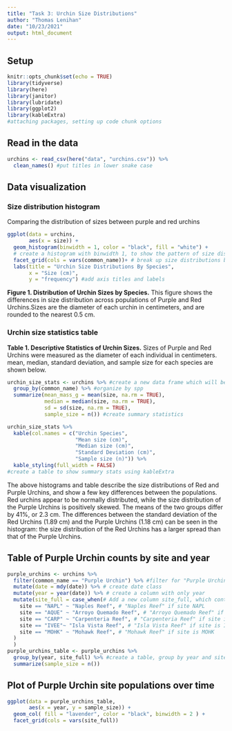 ```yaml
---
title: "Task 3: Urchin Size Distributions"
author: "Thomas Lenihan"
date: "10/23/2021"
output: html_document
---
```

## Setup 

```r
knitr::opts_chunk$set(echo = TRUE)
library(tidyverse) 
library(here)
library(janitor) 
library(lubridate)
library(ggplot2)
library(kableExtra)
#attaching packages, setting up code chunk options

```

## Read in the data

```r
urchins <- read_csv(here("data", "urchins.csv")) %>% 
  clean_names() #put titles in lower snake case

```

## Data visualization

### Size distribution histogram
Comparing the distribution of sizes between purple and red urchins
```r
ggplot(data = urchins,
       aes(x = size)) +
  geom_histogram(binwidth = 1, color = "black", fill = "white") + 
  # create a histogram with binwidth 1, to show the pattern of size distribution
  facet_grid(cols = vars(common_name))+ # break up size distributions by species (common+_name)
  labs(title = "Urchin Size Distributions By Species",
       x = "Size (cm)",
       y = "frequency") #add axis titles and labels

```
**Figure 1. Distribution of Urchin Sizes by Species.** This figure shows the differences in size distribution across populations of Purple and Red Urchins.Sizes are the diameter of each urchin in centimeters, and are rounded to the nearest 0.5 cm. 

### Urchin size statistics table

**Table 1. Descriptive Statistics of Urchin Sizes.** Sizes of Purple and Red Urchins were measured as the diameter of each individual in centimeters. mean, median, standard deviation, and sample size for each species are shown below. 
```r

urchin_size_stats <- urchins %>% #create a new data frame which will become the stats table
  group_by(common_name) %>% #organize by spp
  summarize(mean_mass_g = mean(size, na.rm = TRUE),
            median = median(size, na.rm = TRUE),
            sd = sd(size, na.rm = TRUE),
            sample_size = n()) #create summary statistics 

urchin_size_stats %>% 
  kable(col.names = c("Urchin Species", 
                      "Mean size (cm)", 
                      "Median size (cm)",
                      "Standard Deviation (cm)",
                      "Sample size (n)")) %>% 
  kable_styling(full_width = FALSE)
#create a table to show summary stats using kableExtra
```

The above histograms and table describe the size distributions of Red and Purple Urchins, and show a few key differences between the populations. Red urchins appear to be normally distributed, while the size distribution of the Purple Urchins is positively skewed. The means of the two groups differ by 41%, or 2.3 cm.  The differences between the standard deviation of the Red Urchins (1.89 cm) and the Purple Urchins (1.18 cm) can be seen in the histogram: the size distribution of the Red Urchins has a larger spread than that of the Purple Urchins. 

## Table of Purple Urchin counts by site and year 

```r
purple_urchins <- urchins %>% 
  filter(common_name == "Purple Urchin") %>% #filter for "Purple Urchin"
  mutate(date = mdy(date)) %>% # create date class
  mutate(year = year(date)) %>% # create a column with only year
  mutate(site_full = case_when(# Add a new column site_full, which contains... 
    site == "NAPL" ~ "Naples Reef", # "Naples Reef" if site NAPL
    site == "AQUE" ~ "Arroyo Quemado Reef", # "Arroyo Quemado Reef" if site is AQUE
    site == "CARP" ~ "Carpenteria Reef", # "Carpenteria Reef" if site is CARP
    site == "IVEE"~ "Isla Vista Reef", # "Isla Vista Reef" if site is IVEE
    site == "MOHK" ~ "Mohawk Reef", # "Mohawk Reef" if site is MOHK
  )
  )
purple_urchins_table <- purple_urchins %>% 
  group_by(year, site_full) %>% #create a table, group by year and site
  summarize(sample_size = n())

```

## Plot of Purple Urchin site populations over time

```r
ggplot(data = purple_urchins_table, 
       aes(x = year, y = sample_size)) +
  geom_col( fill = "lavender", color = "black", binwidth = 2 ) +
  facet_grid(cols = vars(site_full)) 
  
```

